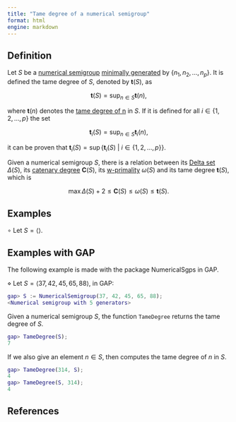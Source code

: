 ```yaml
---
title: "Tame degree of a numerical semigroup"
format: html
engine: markdown
---
```


## Definition

Let $S$ be a [numerical semigroup](../Basic-concepts/Numerical-semigroup.qmd) [minimally generated](../Basic-concepts/Minimal-set-of-generators.qmd) by $\{n_1, n_2, \ldots, n_p\}$. It is defined the tame degree of $S$, denoted by $\mathbf{t}(S)$, as

$$
\mathbf{t}(S) = \sup_{n \in S} \mathbf{t}(n),
$$

where $\mathbf{t}(n)$ denotes the [tame degree of n](Tame-degree-of-an-element.qmd) in $S$. If it is defined for all $i \in \{1, 2, \ldots, p\}$ the set

$$
\mathbf{t}_i(S) = \sup_{n \in S} \mathbf{t}_i(n),
$$

it can be proven that $\mathbf{t}_i(S) = \sup \{\mathbf{t}_i(S) ~ | ~ i \in \{1, 2, \ldots, p\}\}$.

Given a numerical semigroup $S$, there is a relation between its [Delta set](Delta-set-of-a-numerical-semigroup.qmd) $\Delta(S)$, its [catenary degree](Catenary-degree-of-a-numerical-semigroup.qmd) $\mathbf{C}(S)$, its [w-primality](w-primality-of-a-numerical-semigroup.qmd) $\omega(S)$ and its tame degree $\mathbf{t}(S)$, which is

$$
\max \Delta(S) + 2 \le \mathbf{C}(S) \le \omega(S) \le \mathbf{t}(S).
$$

## Examples

$\circ$ Let $S = \langle \rangle$.

## Examples with GAP

The following example is made with the package NumericalSgps in GAP.

$\diamond$ Let $S = \langle 37, 42, 45, 65, 88 \rangle$, in GAP:

``` gap
gap> S := NumericalSemigroup(37, 42, 45, 65, 88);
<Numerical semigroup with 5 generators>
```

Given a numerical semigroup $S$, the function `TameDegree` returns the tame degree of $S$.

``` gap
gap> TameDegree(S);
7
```

If we also give an element $n \in S$, then computes the tame degree of $n$ in $S$.

``` gap
gap> TameDegree(314, S);
4
gap> TameDegree(S, 314);
4
```

## References
